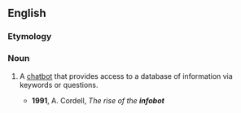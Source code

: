 ==English==

===Etymology===
{{compound|info|bot}}

===Noun===
{{en-noun}}

# {{Internet}} A [[chatbot]] that provides access to a database of information via keywords or questions.
#* '''1991''', A. Cordell, ''The rise of the '''infobot'''''